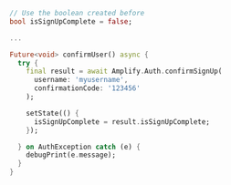 ```dart
// Use the boolean created before
bool isSignUpComplete = false;

...

Future<void> confirmUser() async {
  try {
    final result = await Amplify.Auth.confirmSignUp(
      username: 'myusername',
      confirmationCode: '123456'
    );

    setState(() {
      isSignUpComplete = result.isSignUpComplete;
    });

  } on AuthException catch (e) {
    debugPrint(e.message);
  }
}
```

